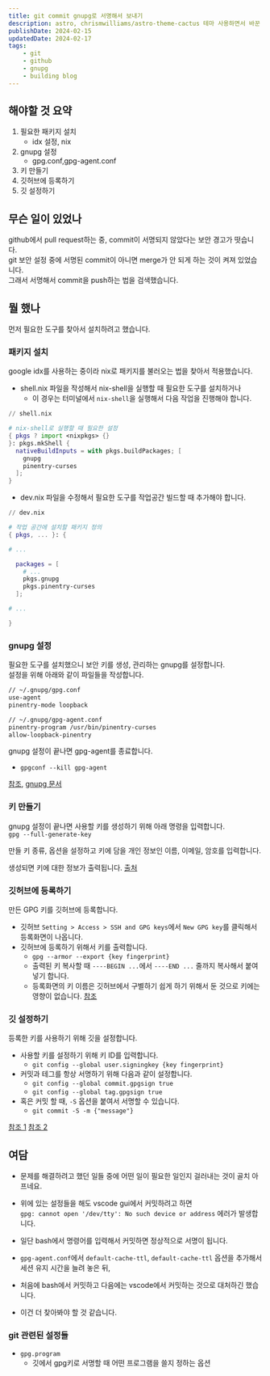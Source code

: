 ```yaml
---
title: git commit gnupg로 서명해서 보내기
description: astro, chrismwilliams/astro-theme-cactus 테마 사용하면서 바꾼 점들을 기록하기
publishDate: 2024-02-15
updatedDate: 2024-02-17
tags:
    - git
    - github
    - gnupg
    - building blog
---
```


## 해야할 것 요약
1. 필요한 패키지 설치
    - idx 설정, nix
2. gnupg 설정
    - gpg.conf,gpg-agent.conf
3. 키 만들기
4. 깃허브에 등록하기
5. 깃 설정하기

## 무슨 일이 있었나

github에서 pull request하는 중, commit이 서명되지 않았다는 보안 경고가 떳습니다.  
git 보안 설정 중에 서명된 commit이 아니면 merge가 안 되게 하는 것이 켜져 있었습니다.  
그래서 서명해서 commit을 push하는 법을 검색했습니다.  

## 뭘 했나

먼저 필요한 도구를 찾아서 설치하려고 했습니다.

### 패키지 설치

google idx를 사용하는 중이라 nix로 패키지를 불러오는 법을 찾아서 적용했습니다.  

- shell.nix 파일을 작성해서 nix-shell을 실행할 때 필요한 도구를 설치하거나
  - 이 경우는 터미널에서 `nix-shell`을 실행해서 다음 작업을 진행해야 합니다.
```nix {7-8}
// shell.nix

# nix-shell로 실행할 때 필요한 설정
{ pkgs ? import <nixpkgs> {}
}: pkgs.mkShell {
  nativeBuildInputs = with pkgs.buildPackages; [
    gnupg
    pinentry-curses
  ];
}
```
- dev.nix 파일을 수정해서 필요한 도구를 작업공간 빌드할 때 추가해야 합니다.
```nix {10-11}
// dev.nix

# 작업 공간에 설치할 패키지 정의
{ pkgs, ... }: {

# ...

  packages = [
    # ...
    pkgs.gnupg
    pkgs.pinentry-curses
  ];

# ...

}
```

### gnupg 설정

필요한 도구를 설치했으니 보안 키를 생성, 관리하는 gnupg를 설정합니다.  
설정을 위해 아래와 같이 파일들을 작성합니다.  

```sh {2-3}
// ~/.gnupg/gpg.conf
use-agent
pinentry-mode loopback
```
```sh {2-3}
// ~/.gnupg/gpg-agent.conf
pinentry-program /usr/bin/pinentry-curses
allow-loopback-pinentry
```

gnupg 설정이 끝나면 gpg-agent를 종료합니다.  
- `gpgconf --kill gpg-agent`

[참조](https://superuser.com/a/1150399/1891132), 
[gnupg 문서](https://www.gnupg.org/documentation/manuals/gnupg/Invoking-GPG_002dAGENT.html#Invoking-GPG_002dAGENT)

### 키 만들기

gnupg 설정이 끝나면 사용할 키를 생성하기 위해 아래 명령을 입력합니다.  
`gpg --full-generate-key`

만들 키 종류, 옵션을 설정하고 키에 담을 개인 정보인 이름, 이메일, 암호를 입력합니다.  

생성되면 키에 대한 정보가 출력됩니다.
[출처](https://docs.github.com/ko/authentication/managing-commit-signature-verification/generating-a-new-gpg-key)

### 깃허브에 등록하기

만든 GPG 키를 깃허브에 등록합니다.  
- 깃허브 `Setting > Access > SSH and GPG keys`에서 `New GPG key`를 클릭해서 등록화면이 나옵니다.
- 깃허브에 등록하기 위해서 키를 출력합니다.  
  - `gpg --armor --export {key fingerprint}` 
  - 출력된 키 복사할 때 `----BEGIN ...`에서 `----END ...` 줄까지 복사해서 붙여넣기 합니다.
  - 등록화면의 키 이름은 깃허브에서 구별하기 쉽게 하기 위해서 둔 것으로 키에는 영향이 없습니다.
[참조](https://docs.github.com/ko/authentication/managing-commit-signature-verification/adding-a-gpg-key-to-your-github-account)

### 깃 설정하기

등록한 키를 사용하기 위해 깃을 설정합니다.  
- 사용할 키를 설정하기 위해 키 ID를 입력합니다.
  - `git config --global user.signingkey {key fingerprint}`
- 커밋과 테그를 항상 서명하기 위해 다음과 같이 설정합니다.
  - `git config --global commit.gpgsign true`
  - `git config --global tag.gpgsign true`
- 혹은 커밋 할 때, `-S` 옵션을 붙여서 서명할 수 있습니다.
  - `git commit -S -m {"message"}`

[참조 1](https://docs.github.com/ko/authentication/managing-commit-signature-verification/signing-commits) 
[참조 2](https://docs.github.com/ko/authentication/managing-commit-signature-verification/telling-git-about-your-signing-key)

## 여담

- 문제를 해결하려고 했던 일들 중에 어떤 일이 필요한 일인지 걸러내는 것이 골치 아프네요.

-  위에 있는 설정들을 해도 vscode gui에서 커밋하려고 하면  
  `gpg: cannot open '/dev/tty': No such device or address` 에러가 발생합니다.
  - 일단 bash에서 명령어를 입력해서 커밋하면 정상적으로 서명이 됩니다.
  - `gpg-agent.conf`에서 `default-cache-ttl`, `default-cache-ttl` 옵션을 추가해서  
    세션 유지 시간을 늘려 놓은 뒤,
  - 처음에 bash에서 커밋하고 다음에는 vscode에서 커밋하는 것으로 대처하긴 했습니다.
  - 이건 더 찾아봐야 할 것 같습니다.

### git 관련된 설정들
- `gpg.program`
  - 깃에서 gpg키로 서명할 때 어떤 프로그램을 쓸지 정하는 옵션
